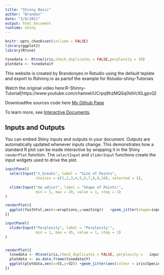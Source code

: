 ```yaml
---
title: "Shinny Basic"
author: "Brandon"
date: "3/8/2021"
output: html_document
runtime: shiny
---
```


```r
knitr::opts_chunk$set(include = FALSE)
library(ggplot2)
library(Rtsne)

tsnedata <- Rtsne(iris,check_duplicates = FALSE,perplexity = 30)
plotdata <- tsnedata$Y
```

This website is created by Brandonyeo in Rstudio using the default teplate and export to Rshinny.io as partof the example for Rstudio-shiny-Tutorials

Watch the original video here:R-Shinny-Tutorial[https://www.youtube.com/channel/UCrpq9hzMQSq0ldVcXlLgpvQ]

Downloadthe sources code here
[My Github Page](https://github.com/brandonyph)

To learn more, see [Interactive Documents](http://rmarkdown.rstudio.com/authoring_shiny.html).

## Inputs and Outputs

You can embed Shiny inputs and outputs in your document. Outputs are automatically updated whenever inputs change.  This demonstrates how a standard R plot can be made interactive by wrapping it in the Shiny `renderPlot` function. The `selectInput` and `sliderInput` functions create the input widgets used to drive the plot.

```r
inputPanel(
  selectInput("n_breaks", label = "Size of Points",
              choices = c(1,2,3,4,5,6,7,8,9,10), selected = 3),
  
  sliderInput("bw_adjust", label = "Shape of Points:",
              min = 1, max = 20, value = 1, step = 1)
)

renderPlot({
  ggplot(faithful,aes(x=eruptions,y=waiting))   +geom_jitter(shape=input$bw_adjust, size=as.numeric(input$n_breaks))
})
```


```r
inputPanel(
  sliderInput("Perplexity", label = "Perplexity:",
              min = 1, max = 45, value = 1, step = 1)
)


renderPlot({
  tsnedata <- Rtsne(iris,check_duplicates = FALSE, perplexity =   input$Perplexity)
  plotdata <- as.data.frame(tsnedata$Y)
  ggplot(plotdata,aes(x=V1,y=V2)) +geom_jitter(aes(colour = iris$Species))
})
```
